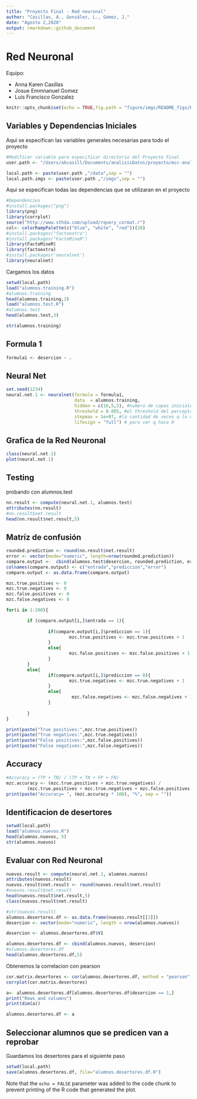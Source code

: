 ```yaml
---
title: "Proyecto Final - Red neuronal"
author: "Casillas, A., González, L., Gómez, J."
date: "Agosto 2,2020"
output: rmarkdown::github_document
---
```


# Red Neuronal #

Equipo:

* Anna Karen Casillas
* Josue Emmnanuel Gomez
* Luis Francisco Gonzalez

```r
knitr::opts_chunk$set(echo = TRUE,fig.path = "figure/imgs/README_figs/README-")
```

## Variables y Dependencias Iniciales

Aqui se especifican las variables generales necesarias para todo el proyecto

```r
#Modificar variable para especificar directorio del Proyecto Final
user.path <- "/Users/akcasill/Documents/analisisDatos/proyecto/mcc-analisisdatos-final"

local.path <- paste(user.path ,"/data",sep = "")
local.path.imgs <- paste(user.path ,"/imgs",sep = "")
```
Aqui se especifican todas las dependencias que se utilizaran en el proyecto

```r
#Dependencies
#install.packages("png")
library(png)
library(corrplot)
source("http://www.sthda.com/upload/rquery_cormat.r")
col<- colorRampPalette(c("blue", "white", "red"))(20)
#install.packages("factoextra")
#install.packages("FactoMineR")
library(FactoMineR)
library(factoextra)
#install.packages('neuralnet')
library(neuralnet)
```

Cargamos los datos

```r
setwd(local.path)
load("alumnos.training.R")
#alumnos.training
head(alumnos.training,3)
load("alumnos.test.R")
#alumnos.test
head(alumnos.test,3)

```


```r
str(alumnos.training)
```
 
 
 
## Formula 1 ##
 
```r
formula1 <- desercion ~ .
```

## Neural Net ##

```r
set.seed(1234)
neural.net.1 <- neuralnet(formula = formula1, 
                          data  = alumnos.training,
                          hidden = c(16,5,5), #numero de capas iniciales, medias y finales 
                          threshold = 0.005, #el threshold del perceptron para arrojar una salida iniciamos con 0.01
                          stepmax = 1e+07, #la cantidad de veces q lo queremos correr
                          lifesign = "full") # para ver q hace R
```

## Grafica de la Red Neuronal ##

```r
class(neural.net.1)
plot(neural.net.1)
```


## Testing ##

probando con alumnos.test

```r
nn.result <- compute(neural.net.1, alumnos.test)
attributes(nn.result)
#nn.result$net.result
head(nn.result$net.result,5)
```


## Matríz de confusión
```r
rounded.prediction <- round(nn.result$net.result)
error <- vector(mode="numeric", length=nrow(rounded.prediction))
compare.output <-  cbind(alumnos.test$desercion, rounded.prediction, error)
colnames(compare.output) <- c("entrada","prediccion","error")
compare.output <- as.data.frame(compare.output)

mzc.true.positives <- 0
mzc.true.negatives <- 0
mzc.false.positives <- 0
mzc.false.negatives <- 0

for(i in 1:200){

        if (compare.output[i,]$entrada == 1){
                
                if(compare.output[i,]$prediccion == 1){
                        mzc.true.positives <- mzc.true.positives + 1
                }
                else{
                        mzc.false.positives <- mzc.false.positives + 1
                }
        }
        else{
                if(compare.output[i,]$prediccion == 0){
                        mzc.true.negatives <- mzc.true.negatives + 1
                }
                else{
                         mzc.false.negatives <- mzc.false.negatives + 1
                }
                
        }
}

print(paste("True positives:",mzc.true.positives))
print(paste("True negatives:",mzc.true.negatives))
print(paste("False positives:",mzc.false.positives))
print(paste("False negatives:",mzc.false.negatives))
```

## Accuracy ##

```r
#Accuracy = (TP + TN) / (TP + TN + FP + FN)
mzc.accuracy <- (mzc.true.positives + mzc.true.negatives) /
        (mzc.true.positives + mzc.true.negatives + mzc.false.positives + mzc.false.negatives)
print(paste("Accuracy= ", (mzc.accuracy * 100), "%", sep = ""))

```

## Identificacion de desertores ##
 
```r
setwd(local.path)
load("alumnos.nuevos.R")
head(alumnos.nuevos, 5)
str(alumnos.nuevos)
```

## Evaluar con Red Neuronal

```r
nuevos.result <- compute(neural.net.1, alumnos.nuevos)
attributes(nuevos.result)
nuevos.result$net.result <- round(nuevos.result$net.result)
#nuevos.result$net.result
head(nuevos.result$net.result,5)
class(nuevos.result$net.result)
```

```r
#str(nuevos.result)
alumnos.desertores.df <- as.data.frame(nuevos.result[[2]])
desercion <- vector(mode="numeric", length = nrow(alumnos.nuevos))

desercion <- alumnos.desertores.df$V1

alumnos.desertores.df <- cbind(alumnos.nuevos, desercion)
#alumnos.desertores.df
head(alumnos.desertores.df,5)
```
 
Obtenemos la correlacion con pearson

```r
cor.matrix.desertores <- cor(alumnos.desertores.df, method = "pearson", use = "complete.obs")
corrplot(cor.matrix.desertores)
```
 
 
```r
a<- alumnos.desertores.df[alumnos.desertores.df$desercion == 1,]
print("Rows and columns")
print(dim(a))
```
```r
alumnos.desertores.df <- a
```
 
 
## Seleccionar alumnos que se predicen van a reprobar 
Guardamos los desertores para el siguiente paso
```r
setwd(local.path)
save(alumnos.desertores.df, file="alumnos.desertores.df.R")
```
 

Note that the `echo = FALSE` parameter was added to the code chunk to prevent printing of the R code that generated the plot.
